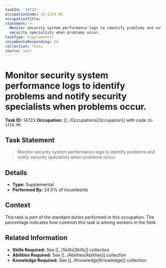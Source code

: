 ```yaml
---
taskId: '14723'
occupationCode: 15-1254.00
occupationTitle: ''
statement: >-
  Monitor security system performance logs to identify problems and notify
  security specialists when problems occur.
taskType: Supplemental
incumbentsResponding: 24
collection: Tasks
source: onet
---
```

# Monitor security system performance logs to identify problems and notify security specialists when problems occur.

**Task ID:** 14723
**Occupation:** [[../Occupations|Occupation]] with code `15-1254.00`

## Task Statement

> Monitor security system performance logs to identify problems and notify security specialists when problems occur.

## Details

- **Type:** Supplemental
- **Performed By:** 24.0% of incumbents

## Context

This task is part of the standard duties performed in this occupation. The percentage indicates how common this task is among workers in the field.

## Related Information

- **Skills Required:** See [[../Skills|Skills]] collection
- **Abilities Required:** See [[../Abilities|Abilities]] collection
- **Knowledge Required:** See [[../Knowledge|Knowledge]] collection
